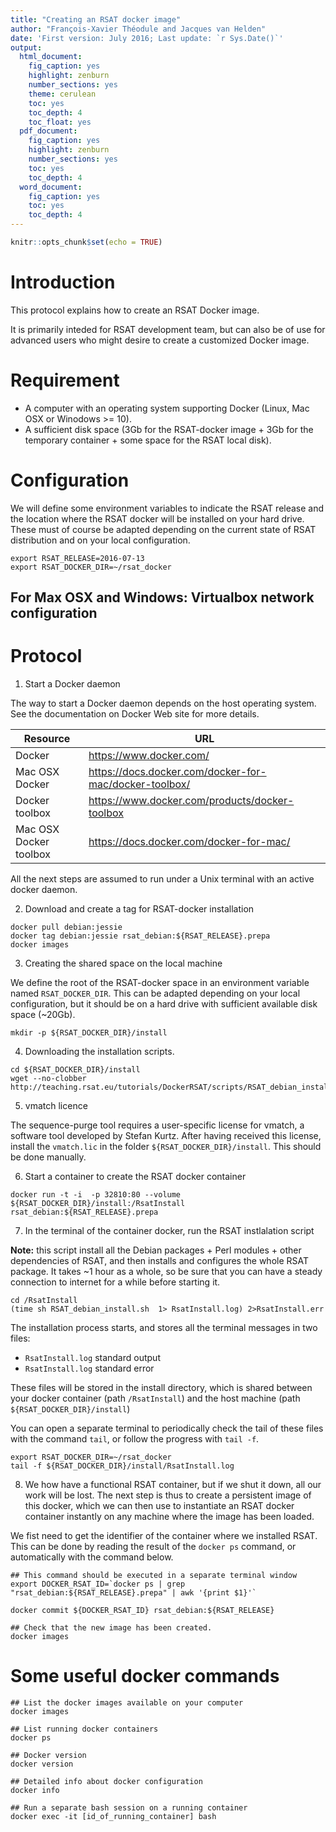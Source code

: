 ```yaml
---
title: "Creating an RSAT docker image"
author: "François-Xavier Théodule and Jacques van Helden"
date: 'First version: July 2016; Last update: `r Sys.Date()`'
output:
  html_document:
    fig_caption: yes
    highlight: zenburn
    number_sections: yes
    theme: cerulean
    toc: yes
    toc_depth: 4
    toc_float: yes
  pdf_document:
    fig_caption: yes
    highlight: zenburn
    number_sections: yes
    toc: yes
    toc_depth: 4
  word_document:
    fig_caption: yes
    toc: yes
    toc_depth: 4
---
```


```r
knitr::opts_chunk$set(echo = TRUE)
```

# Introduction


This protocol explains how to create an RSAT Docker image. 

It is primarily inteded for RSAT development team, but can also be  of use for advanced users who might desire to create a customized Docker image. 

# Requirement

- A computer with an operating system supporting Docker (Linux, Mac OSX or Winodows >= 10).
- A sufficient disk space (3Gb for the RSAT-docker image + 3Gb for the temporary container + some space for the RSAT local disk).

# Configuration

We will define some environment variables to indicate the RSAT release and the location where the RSAT docker will be installed on your hard drive. These must of course be adapted depending on the current state of RSAT distribution and on your local configuration. 

```
export RSAT_RELEASE=2016-07-13
export RSAT_DOCKER_DIR=~/rsat_docker
```


## For Max OSX and Windows: Virtualbox network configuration


# Protocol

1. Start a Docker daemon

The way to start a Docker daemon depends on the host operating system. 
See the documentation on Docker Web site for more details.

| Resource         | URL                                                        |
|------------------|------------------------------------------------------------|
| Docker           | <https://www.docker.com/> |
| Mac OSX Docker   | <https://docs.docker.com/docker-for-mac/docker-toolbox/> |
| Docker toolbox | <https://www.docker.com/products/docker-toolbox> |
| Mac OSX Docker toolbox | <https://docs.docker.com/docker-for-mac/> |

All the next steps are assumed to run under a Unix terminal with an active docker daemon. 

2. Download and create a tag for RSAT-docker installation

```
docker pull debian:jessie
docker tag debian:jessie rsat_debian:${RSAT_RELEASE}.prepa
docker images
```

3. Creating the shared space on the local machine

We define the root of the RSAT-docker space in an environment variable named `RSAT_DOCKER_DIR`. This can be adapted depending on your local configuration, but it should be on a hard drive with sufficient available disk space (~20Gb). 

```
mkdir -p ${RSAT_DOCKER_DIR}/install
```

4. Downloading the installation scripts.

```
cd ${RSAT_DOCKER_DIR}/install
wget --no-clobber http://teaching.rsat.eu/tutorials/DockerRSAT/scripts/RSAT_debian_install.sh
```

5. vmatch licence

The sequence-purge tool requires a user-specific license for vmatch, a software tool developed by Stefan Kurtz. After having received this license, install the `vmatch.lic` in the folder `${RSAT_DOCKER_DIR}/install`. This should be done manually.

<!-- For JvH only: 
```
rsync -uptv ~/Applications/unix_apps/vmatch/vmatch_licence_files_JvH/vmatch_RSATVM-IFB_2016-06.lic ${RSAT_DOCKER_DIR}/install/vmatch.lic
```
-->

6. Start a container to create the RSAT docker container

```
docker run -t -i  -p 32810:80 --volume ${RSAT_DOCKER_DIR}/install:/RsatInstall rsat_debian:${RSAT_RELEASE}.prepa
```

7. In the terminal of the container docker, run the RSAT instlalation script

**Note:** this script install all the Debian packages + Perl modules + other dependencies of RSAT, and then installs and configures the whole RSAT package. It takes ~1 hour as a whole, so be sure that you can have a steady connection to internet for a while before starting it. 

```
cd /RsatInstall
(time sh RSAT_debian_install.sh  1> RsatInstall.log) 2>RsatInstall.err
```


The installation process starts, and stores all the terminal messages in two files:

- `RsatInstall.log` standard output
- `RsatInstall.log` standard error

These files will be stored in the install directory, which is shared between your docker container (path `/RsatInstall`) and the host machine (path `${RSAT_DOCKER_DIR}/install`)

You can open a separate terminal to periodically check the tail of these files with the command `tail`, or follow the progress with `tail -f`.

```
export RSAT_DOCKER_DIR=~/rsat_docker
tail -f ${RSAT_DOCKER_DIR}/install/RsatInstall.log
```

8. We how have a functional RSAT container, but if we shut it down, all our work will be lost. The next step is thus to create a persistent image of this docker, which we can then use to instantiate an RSAT docker container instantly on any machine where the image has been loaded. 

We fist need to get the identifier of the container where we installed RSAT. 
This can be done by reading the result of the `docker ps` command, or automatically with the command below. 

```
## This command should be executed in a separate terminal window
export DOCKER_RSAT_ID=`docker ps | grep "rsat_debian:${RSAT_RELEASE}.prepa" | awk '{print $1}'`
```


```
docker commit ${DOCKER_RSAT_ID} rsat_debian:${RSAT_RELEASE}

## Check that the new image has been created. 
docker images
```


# Some useful docker commands

```
## List the docker images available on your computer
docker images

## List running docker containers
docker ps

## Docker version
docker version

## Detailed info about docker configuration
docker info

## Run a separate bash session on a running container
docker exec -it [id_of_running_container] bash

```

<!--
## Creation image rsat sous debian derniere version
Latest debian image (jessie 8.5)
on suppose que l'on est dans une machine hote linux qui contient un script d'install rsat appellé RsatCreateImage.sh executable en root
ce script est dans un repertoire ${RSAT_DOCKER_DIR}_install de cette machine sur laquelle vous etes connecté avec un compte root(et son mot de passe)
au besoin faire un chmod 744 ${RSAT_DOCKER_DIR}_install/RsatCreateImage.sh
ce repertoire contient aussi une licence vmatch : vmatch_RSATVM-IFB_2015-07-06.lic
cette machine doit posséder un serveur ssh (verifier en tapant service --status-all | grep ssh)
cette machine possede une interface reseau eth0 (d'adresse 10.1.1.210  dans notre cas)
(utiliser la commande ifconfig eth0 | grep inet\ |    awk -F ' ' '{print $2}' |    awk -F ':' '{print $2}' pour determiner cette adresse si besoin)
ouvrir deux shell sur cette machine hebergeuse (ssh 10.1.1.210 par exemple ou utiliser putty avec adresse 10.1.1.210)
le premier shell servira à construire un conteneur contenant une version de rsat sous debian; 
le second servira à tester ce conteneur puis si tout va bien à créer une image de ce conteneur et la sauver
##
SHELL 1 machine HOTE
#######################
Dans le premier shell installer docker si ce n'est deja fait ( en utilisant curl par exemple : curl -sSL https://get.docker.com/ | sh )
si vous n'avez pas curl, sur debian ou ubuntu taper apt-get install curl sur redhat ou centos yum install curl
Toujours sur le premier shell de la machine hote hebergeuse, 
Récupérer une image debian

docker pull debian:jessie

Verifier l'espace disponible avant install sur cette machine hote :

df -hT 

Filesystem           Type   Size  Used Avail Use% Mounted on
/dev/mapper/VolGroup-lv_root
                    ext4    24G  6.9G   16G  31% /
##/dev/sda1            ext4   477M   55M  398M  12% /boot
/dev/mapper/VolGroup-lv_home
                    ext4    25G  4.7G   19G  21% /home
##
Renommer la version (ici ${RSAT_RELEASE}.prepa) debian en version initiale d'install de rsat (par exemple ici ${RSAT_RELEASE}.prepa)

docker tag debian:jessie rsat_debian:${RSAT_RELEASE}.prepa


Create a temporary directory on the host volume for the RSAT installation
mkdir -p ${RSAT_DOCKER_DIR}_install
rsync -ruptvl CreateImage/RsatCreateImage.sh ${RSAT_DOCKER_DIR}_install
rsync -ruptvl /Users/jvanheld/Applications/unix_apps/vmatch/vmatch_licence_files_JvH/vmatch_RSATVM-IFB_2016-06.lic ${RSAT_DOCKER_DIR}_install


Sur cette machine hote lancer un conteneur bati sur cette version
  avec un port web(http) vu de l'hote en 32810 et une zone de partage
  hote/conteneur qui est RsatInstall/rsat

docker run -t -i  -p 32810:80 --volume ${RSAT_DOCKER_DIR}_install:/RsatInstall rsat_debian:${RSAT_RELEASE}.prepa

##
##
SHELL 1 Conteneur Docker
###########################
##
Lancer le script d'in stall en tapant :

cd /RsatInstall
./RsatCreateImage.sh  > /RsatInstall//RsatInstall.log 2>&1

Ca va durer longtemps

*****************************************************************************************************
Lorsque c'est fini, on reste dans le conteneur ou rsat tourne sur le premier shell
*****************************************************************************************************
Aller sur la machine hebergeuse(hote) dans le second shell
##
SHELL 2 machine HOTE
#######################
Observer les images de conteneur déjà existantes

docker images

REPOSITORY          TAG                 IMAGE ID            CREATED             VIRTUAL SIZE
debian              jessie              736e5442e772        2 weeks ago         125.1 MB
rsat_debian         ${RSAT_RELEASE}.prepa               736e5442e772        2 weeks ago         125.1 MB
##
Faire un docker ps pour connaitre le nom du conteneur contenant Rsat, par exemple goofy_fermi dans notre cas:

docker ps

CONTAINER ID        IMAGE               COMMAND             CREATED             STATUS              PORTS                   NAMES
6d979a7841ee        rsat_debian:${RSAT_RELEASE}.prepa   "/bin/bash"         About an hour ago   Up About an hour    0.0.0.0:32810->80/tcp   goofy_fermi
remarque : 32810 est le port http(web) de connexion au service web du conteneur vu lorsque on se connecte depuis l'hote
Depuis cette machine hote, faire un premier test de connexion web vers apache :
Dans un navigateur (FireFox, Chrome, Safari, ..) taper http://10.1.1.210:32810
Puis un second pour verifier rsat http://10.1.1.210:32810/rsat avec ce meme navigateur
Verifier le bon fonctionnement de rsat en lancant quelques applications au travers de l'interface web depuis la machine hote (hebergeuse)
Si tout est correct sur cette même machine faire, toujours depuis l'hote, une image du conteneur docker(ici: modest_almeida) qui contient un rsat fonctionnel en tapant :

docker commit [container_name] rsat_debian:${RSAT_RELEASE}

This may take ~5 minutes

At this tage, you can temporarily quit the container to come back to the host for the next operations
For this, type ctrl-P ctrl-Q

6fc7b0c59106f83de195ab6d6fe09ffe8b9634b42862daf81ad62185b0babe3e
On peut voir l'image créée qui fait un peu plus de 1 Giga octets

docker images

REPOSITORY          TAG                 IMAGE ID            CREATED             VIRTUAL SIZE
rsat_debian         ${RSAT_RELEASE}               bc13c482aece        12 minutes ago      3.096 GB
rsat_debian         2.1.0               6fc7b0c59106        5 days ago          1.15 GB
debian              jessie              736e5442e772        3 weeks ago         125.1 MB
On peut maintenant sauver cette image dans un fichier (par exemple fichier appellé rsat_debian-${RSAT_RELEASE}.tar dans le dossier /RsatInstall)

docker save -o ${RSAT_DOCKER_DIR}_install/rsat_debian-${RSAT_RELEASE}.tar rsat_debian:${RSAT_RELEASE}

Ce fichier fait la taille de l'image :
ls -ali  ${RSAT_DOCKER_DIR}_install/rsat_debian-${RSAT_RELEASE}.tar
12 -rw-r--r--. 1 root root 3149981184 Jul  5 16:42 ${RSAT_DOCKER_DIR}_install/rsat_debian-${RSAT_RELEASE}.tar
##
Execution de l'image sur une Autre Machine hote(hebergeuse)
##############################################################
Ce fichier peut maintenant etre copié sur une autre machine linux de votre choix(par exemple dans un dossier  /MyRsat)sur la quelle on pourra charger cette image, après avoir installé docker sur cette machine, en tapant:

docker load -i /MyRsat/rsat_debian-${RSAT_RELEASE}.tar

7d7852532044: Loading layer [==================================================>] 130.9 MB/130.9 MB
736e5442e772: Loading layer [==================================================>] 1.024 kB/1.024 kB
6fc7b0c59106: Loading layer [==============
Verifier le bon chargement de cette image docker en tapant :

docker images

REPOSITORY          TAG                 IMAGE ID            CREATED             SIZE
rsat_debian         ${RSAT_RELEASE}               1e3608e1c2d0        2 hours ago         3.096 GB
rsat_debian         2.1.0               4ee1910504a1        5 days ago          1.15 GB
debian-rsat         1.2.9               dbff35251689        3 weeks ago         4.889 GB
Avant de jouer cette image dans un conteneur en tapant par exemple  :

mkdir -p ~/rsat_disk
docker run -t -i  -p 32810:80 --volume ~/rsat_disk:/RsatInstall  rsat_debian:${RSAT_RELEASE}

Execution de rsat en ligne de commande docker
################################################
On peut executer rsat en ligne de commande; exemple avec la commande retrieve-seq contenue dans /rsat/perl-scripts
cette commande s'alimente d'une liste de genes qu'il faut préparer (ici on a fait un fichier list.genes dans le dossier /tmp de l'hote; ce fichier contient une liste :
DAL5,GAP1,MEP1,MEP2,PUT4,MEP3,DAL80
Par loption --volume de la commande docker run on va mapper le dossier /tmp de l'hote sur le dossier /RsatInstall du conteneur; vu du conteneur, la liste sera donc dans le fichier /RsatInstall/list.genes 

docker run -t -i -m 1g  -v /tmp:/RsatInstall -p 32810:80 rsat_debian:${RSAT_RELEASE} \
   /rsat/perl-scripts/retrieve-seq -org Saccharomyces_cerevisiae \
   -feattype gene -type upstream -format fasta -label name -from -800 -to -1 \
    -i /RsatInstall/list.genes > /tmp/output

On peut observer le resultat en fin d'execution sur l'hote dans le fichier de sortie /tmp/output
more /tmp/output
>DAL5   DAL5; upstream from -800 to -1; size: 800; feature type:gene; location: Saccharomyces_cerevisiae:NC_001142.7:718860:719659:D
GAACATCTGTTTAACTTTCAAGCTTTCTACCATATAGCCGAGATGAGCAAATACATTAAA
....
Remarque : En cas de dysfonctionnement/erreur, verifiez le contenu du
fichier de log de la creation d'image :
RsatInstall.logi
### dans le dossier /RsatInstall
-->